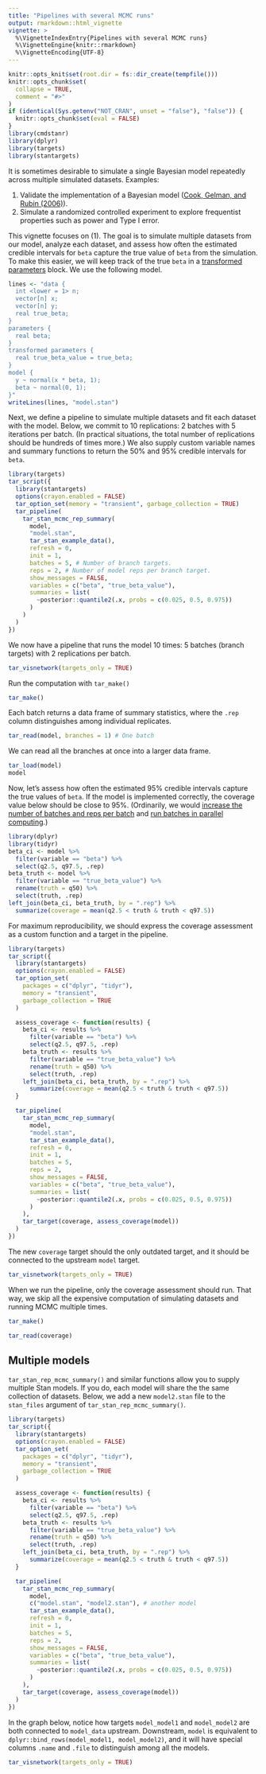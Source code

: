 ```yaml
---
title: "Pipelines with several MCMC runs"
output: rmarkdown::html_vignette
vignette: >
  %\VignetteIndexEntry{Pipelines with several MCMC runs}
  %\VignetteEngine{knitr::rmarkdown}
  %\VignetteEncoding{UTF-8}
---
```


```r
knitr::opts_knit$set(root.dir = fs::dir_create(tempfile()))
knitr::opts_chunk$set(
  collapse = TRUE,
  comment = "#>"
)
if (identical(Sys.getenv("NOT_CRAN", unset = "false"), "false")) {
  knitr::opts_chunk$set(eval = FALSE)
}
library(cmdstanr)
library(dplyr)
library(targets)
library(stantargets)
```

It is sometimes desirable to simulate a single Bayesian model repeatedly across multiple simulated datasets. Examples:

1. Validate the implementation of a Bayesian model ([Cook, Gelman, and Rubin (2006)](http://www.stat.columbia.edu/~gelman/research/published/Cook_Software_Validation.pdf)).
2. Simulate a randomized controlled experiment to explore frequentist properties such as power and Type I error.

This vignette focuses on (1). The goal is to simulate multiple datasets from our model, analyze each dataset, and assess how often the estimated credible intervals for `beta` capture the true value of `beta` from the simulation. To make this easier, we will keep track of the true `beta` in a [transformed parameters](https://mc-stan.org/docs/2_18/reference-manual/program-block-transformed-parameters.html) block. We use the following model.

```r
lines <- "data {
  int <lower = 1> n;
  vector[n] x;
  vector[n] y;
  real true_beta;
}
parameters {
  real beta;
}
transformed parameters {
  real true_beta_value = true_beta;
}
model {
  y ~ normal(x * beta, 1);
  beta ~ normal(0, 1);
}"
writeLines(lines, "model.stan")
```

Next, we define a pipeline to simulate multiple datasets and fit each dataset with the model. Below, we commit to 10 replications: 2 batches with 5 iterations per batch. (In practical situations, the total number of replications should be hundreds of times more.) We also supply custom variable names and summary functions to return the 50% and 95% credible intervals for `beta`.

```r
library(targets)
tar_script({
  library(stantargets)
  options(crayon.enabled = FALSE)
  tar_option_set(memory = "transient", garbage_collection = TRUE)
  tar_pipeline(
    tar_stan_mcmc_rep_summary(
      model,
      "model.stan",
      tar_stan_example_data(),
      refresh = 0,
      init = 1,
      batches = 5, # Number of branch targets.
      reps = 2, # Number of model reps per branch target.
      show_messages = FALSE,
      variables = c("beta", "true_beta_value"),
      summaries = list(
        ~posterior::quantile2(.x, probs = c(0.025, 0.5, 0.975))
      )
    )
  )
})
```

We now have a pipeline that runs the model 10 times: 5 batches (branch targets) with 2 replications per batch.

```r
tar_visnetwork(targets_only = TRUE)
```

Run the computation with `tar_make()`

```r
tar_make()
```

Each batch returns a data frame of summary statistics, where the `.rep` column distinguishes among individual replicates.

```r
tar_read(model, branches = 1) # One batch
```

We can read all the branches at once into a larger data frame.

```r
tar_load(model)
model
```

Now, let's assess how often the estimated 95% credible intervals capture the true values of `beta`. If the model is implemented correctly, the coverage value below should be close to 95%. (Ordinarily, we would [increase the number of batches and reps per batch](https://wlandau.github.io/targets-manual/dynamic.html#batching) and [run batches in parallel computing](https://wlandau.github.io/targets-manual/hpc.html).)

```r
library(dplyr)
library(tidyr)
beta_ci <- model %>%
  filter(variable == "beta") %>%
  select(q2.5, q97.5, .rep)
beta_truth <- model %>%
  filter(variable == "true_beta_value") %>%
  rename(truth = q50) %>%
  select(truth, .rep)
left_join(beta_ci, beta_truth, by = ".rep") %>%
  summarize(coverage = mean(q2.5 < truth & truth < q97.5))
```
For maximum reproducibility, we should express the coverage assessment as a custom function and a target in the pipeline.

```r
library(targets)
tar_script({
  library(stantargets)
  options(crayon.enabled = FALSE)
  tar_option_set(
    packages = c("dplyr", "tidyr"),
    memory = "transient",
    garbage_collection = TRUE
  )

  assess_coverage <- function(results) {
    beta_ci <- results %>%
      filter(variable == "beta") %>%
      select(q2.5, q97.5, .rep)
    beta_truth <- results %>%
      filter(variable == "true_beta_value") %>%
      rename(truth = q50) %>%
      select(truth, .rep)
    left_join(beta_ci, beta_truth, by = ".rep") %>%
      summarize(coverage = mean(q2.5 < truth & truth < q97.5))
  }

  tar_pipeline(
    tar_stan_mcmc_rep_summary(
      model,
      "model.stan",
      tar_stan_example_data(),
      refresh = 0,
      init = 1,
      batches = 5,
      reps = 2,
      show_messages = FALSE,
      variables = c("beta", "true_beta_value"),
      summaries = list(
        ~posterior::quantile2(.x, probs = c(0.025, 0.5, 0.975))
      )
    ),
    tar_target(coverage, assess_coverage(model))
  )
})
```

The new `coverage` target should the only outdated target, and it should be connected to the upstream `model` target.

```r
tar_visnetwork(targets_only = TRUE)
```

When we run the pipeline, only the coverage assessment should run. That way, we skip all the expensive computation of simulating datasets and running MCMC multiple times.

```r
tar_make()
```

```r
tar_read(coverage)
```

## Multiple models

`tar_stan_rep_mcmc_summary()` and similar functions allow you to supply multiple Stan models. If you do, each model will share the the same collection of datasets. Below, we add a new `model2.stan` file to the `stan_files` argument of `tar_stan_rep_mcmc_summary()`.


```r
library(targets)
tar_script({
  library(stantargets)
  options(crayon.enabled = FALSE)
  tar_option_set(
    packages = c("dplyr", "tidyr"),
    memory = "transient",
    garbage_collection = TRUE
  )

  assess_coverage <- function(results) {
    beta_ci <- results %>%
      filter(variable == "beta") %>%
      select(q2.5, q97.5, .rep)
    beta_truth <- results %>%
      filter(variable == "true_beta_value") %>%
      rename(truth = q50) %>%
      select(truth, .rep)
    left_join(beta_ci, beta_truth, by = ".rep") %>%
      summarize(coverage = mean(q2.5 < truth & truth < q97.5))
  }

  tar_pipeline(
    tar_stan_mcmc_rep_summary(
      model,
      c("model.stan", "model2.stan"), # another model
      tar_stan_example_data(),
      refresh = 0,
      init = 1,
      batches = 5,
      reps = 2,
      show_messages = FALSE,
      variables = c("beta", "true_beta_value"),
      summaries = list(
        ~posterior::quantile2(.x, probs = c(0.025, 0.5, 0.975))
      )
    ),
    tar_target(coverage, assess_coverage(model))
  )
})
```

In the graph below, notice how targets `model_model1` and `model_model2` are both connected to `model_data` upstream. Downstream, `model` is equivalent to `dplyr::bind_rows(model_model1, model_model2)`, and it will have special columns `.name` and `.file` to distinguish among all the models.

```r
tar_visnetwork(targets_only = TRUE)
```
